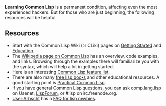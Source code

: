 '''Learning Common Lisp''' is a permanent condition, affecting even the most experienced hackers. But for those who are just beginning, the following resources will be helpful.

== Resources ==

* Start with the Common Lisp Wiki (or CLiki) pages on [http://www.cliki.net/Getting%20Started Getting Started] and [http://www.cliki.net/Education Education].
* The [http://en.wikipedia.org/wiki/Common_Lisp Wikipedia page on Common Lisp] has an overview, code examples, and links. Browsing through the examples there will familiarize you with the syntax, which will help a lot in getting started.
* Here is an interesting [http://abhishek.geek.nz/docs/features-of-common-lisp/ Common Lisp feature list].
* There are also many [http://www.lispmachine.net/ free lisp books] and other educational resources. A good starting point is [http://www.gigamonkeys.com/book/ Practical Common Lisp].
* If you have general Common Lisp questions, you can ask comp.lang.lisp on Usenet, [http://lispforum.com LispForum], or #lisp on irc.freenode.org.
* [[User:Arbscht]] has a [http://abhishek.geek.nz/docs/lisp-answers FAQ for lisp newbies].